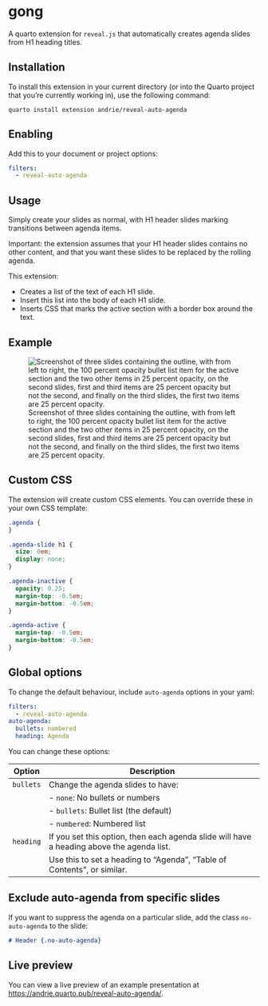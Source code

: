 # gong

A quarto extension for `reveal.js` that automatically creates agenda slides from H1 heading titles.

## Installation

To install this extension in your current directory (or into the Quarto project that you're currently working in), use the following command:

``` shell
quarto install extension andrie/reveal-auto-agenda
```

## Enabling

Add this to your document or project options:

``` yaml
filters:
  - reveal-auto-agenda
```

## Usage

Simply create your slides as normal, with H1 header slides marking transitions between agenda items.

Important: the extension assumes that your H1 header slides contains no other content, and that you want these slides to be replaced by the rolling agenda.

This extension:

-   Creates a list of the text of each H1 slide.
-   Insert this list into the body of each H1 slide.
-   Inserts CSS that marks the active section with a border box around the text.

## Example

![Screenshot of three slides containing the outline, with from left to right, the 100 percent opacity bullet list item for the active section and the two other items in 25 percent opacity, on the second slides, first and third items are 25 percent opacity but not the second, and finally on the third slides, the first two items are 25 percent opacity.](example.png)

## Custom CSS

The extension will create custom CSS elements. You can override these in your own CSS template:

``` css
.agenda {
}

.agenda-slide h1 {
  size: 0em;
  display: none;
}

.agenda-inactive {
  opacity: 0.25;
  margin-top: -0.5em;
  margin-bottom: -0.5em;
}

.agenda-active {
  margin-top: -0.5em;
  margin-bottom: -0.5em;
}
```

## Global options

To change the default behaviour, include `auto-agenda` options in your yaml:

``` yaml
filters:
  - reveal-auto-agenda
auto-agenda:
  bullets: numbered
  heading: Agenda
```

You can change these options:

| Option    | Description                                                                               |
|-----------|-------------------------------------------------------------------------------------------|
| `bullets` | Change the agenda slides to have:                                                         |
|           | \- `none`: No bullets or numbers                                                          |
|           | \- `bullets`: Bullet list (the default)                                                   |
|           | \- `numbered`: Numbered list                                                              |
| `heading` | If you set this option, then each agenda slide will have a heading above the agenda list. |
|           | Use this to set a heading to "Agenda", "Table of Contents", or similar.                   |

## Exclude auto-agenda from specific slides

If you want to suppress the agenda on a particular slide, add the class `no-auto-agenda` to the slide:

``` md
# Header {.no-auto-agenda}
```

## Live preview

You can view a live preview of an example presentation at <https://andrie.quarto.pub/reveal-auto-agenda/>.
